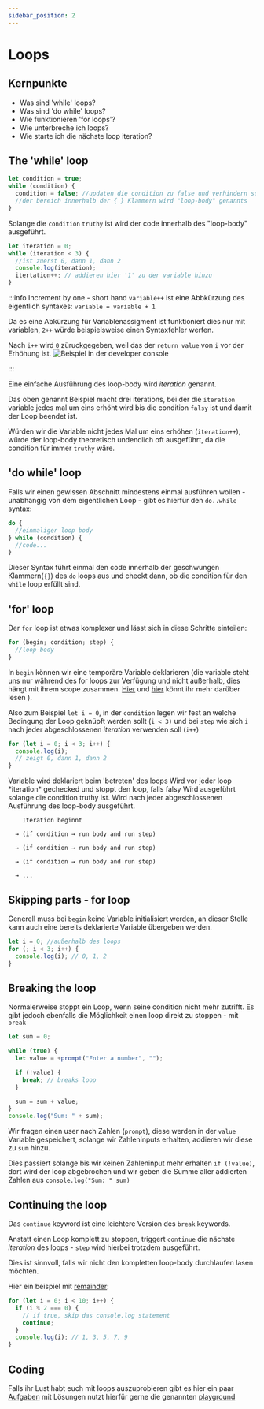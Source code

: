 ```yaml
---
sidebar_position: 2
---
```



# Loops

## Kernpunkte

- Was sind 'while' loops?
- Was sind 'do while' loops?
- Wie funktionieren 'for loops'?
- Wie unterbreche ich loops?
- Wie starte ich die nächste loop iteration?

## The 'while' loop

```js
let condition = true;
while (condition) {
  condition = false; //updaten die condition zu false und verhindern so eine loop wiederholung
  //der bereich innerhalb der { } Klammern wird "loop-body" genannts
}
```

Solange die `condition` `truthy` ist wird der code innerhalb des "loop-body" ausgeführt.

```js
let iteration = 0;
while (iteration < 3) {
  //ist zuerst 0, dann 1, dann 2
  console.log(iteration);
  itertation++; // addieren hier '1' zu der variable hinzu
}
```

:::info Increment by one - short hand
`variable++` ist eine Abbkürzung des eigentlich syntaxes: `variable = variable + 1`

Da es eine Abkürzung für Variablenassigment ist funktioniert dies nur mit variablen, `2++` würde beispielsweise einen Syntaxfehler werfen.

Nach `i++` wird `0` züruckgegeben, weil das der `return value` von `i` vor der Erhöhung ist.
![Beispiel in der developer console](../../static/screenshots/console-increment.png)

:::

Eine einfache Ausführung des loop-body wird _iteration_ genannt.

Das oben genannt Beispiel macht drei iterations, bei der die `iteration` variable jedes mal um eins
erhöht wird bis die condition `falsy` ist und damit der Loop beendet ist.

Würden wir die Variable nicht jedes Mal um eins erhöhen (`iteration++`), würde der loop-body
theoretisch undendlich oft ausgeführt, da die condition für immer `truthy` wäre.

## 'do while' loop

Falls wir einen gewissen Abschnitt mindestens einmal ausführen wollen - unabhängig von dem eigentlichen Loop - gibt es hierfür den `do..while` syntax:

```js
do {
  //einmaliger loop body
} while (condition) {
  //code...
}
```

Dieser Syntax führt einmal den code innerhalb der geschwungen Klammern(`{}`) des `do` loops aus
und checkt dann, ob die condition für den `while` loop erfüllt sind.

## 'for' loop

Der `for` loop ist etwas komplexer und lässt sich in diese Schritte einteilen:

```js
for (begin; condition; step) {
  //loop-body
}
```

In `begin` können wir eine temporäre Variable deklarieren (die variable steht uns nur während des
for loops zur Verfügung und nicht außerhalb, dies hängt mit ihrem scope zusammen. [Hier](https://www.w3schools.com/js/js_scope.asp) und [hier](https://javascript.info/closure) könnt ihr mehr
darüber lesen ).

Also zum Beispiel `let i = 0`, in der `condition` legen wir fest an welche Bedingung der Loop
geknüpft werden sollt (`i < 3)` und bei `step` wie sich `i` nach jeder abgeschlossenen _iteration_ verwenden soll (`i++`)

```js
for (let i = 0; i < 3; i++) {
  console.log(i);
  // zeigt 0, dann 1, dann 2
}
```

<Tabs>
  <TabItem value="begin" label="begin" default>
    Variable wird deklariert beim 'betreten' des loops
  </TabItem>
  <TabItem value=" condition" label="condition" default>
    Wird vor jeder loop *iteration* gechecked und stoppt den loop, falls falsy
  </TabItem>
  <TabItem value="loop-body" label="loop-body" default>
    Wird ausgeführt solange die condition truthy ist.
  </TabItem>
  <TabItem value="step" label="step" default>
    Wird nach jeder abgeschlossenen Ausführung des loop-body ausgeführt.
  </TabItem>
  <TabItem value='ablauf' label='Visueller Ablauf' default>

        Iteration beginnt

      → (if condition → run body and run step)

      → (if condition → run body and run step)

      → (if condition → run body and run step)

      → ...

  </TabItem>
</Tabs>

## Skipping parts - for loop

Generell muss bei `begin` keine Variable initialisiert werden, an dieser Stelle kann
auch eine bereits deklarierte Variable übergeben werden.

```js
let i = 0; //außerhalb des loops
for (; i < 3; i++) {
  console.log(i); // 0, 1, 2
}
```

## Breaking the loop

Normalerweise stoppt ein Loop, wenn seine condition nicht mehr zutrifft.
Es gibt jedoch ebenfalls die Möglichkeit einen loop direkt zu stoppen - mit `break`

```js
let sum = 0;

while (true) {
  let value = +prompt("Enter a number", "");

  if (!value) {
    break; // breaks loop
  }

  sum = sum + value;
}
console.log("Sum: " + sum);
```

Wir fragen einen user nach Zahlen (`prompt`), diese werden in der `value` Variable gespeichert,
solange wir Zahleninputs erhalten, addieren wir diese zu `sum` hinzu.

Dies passiert solange bis wir keinen Zahleninput mehr erhalten `if (!value)`, dort wird
der loop abgebrochen und wir geben die Summe aller addierten Zahlen aus `console.log("Sum: " sum)`

## Continuing the loop

Das `continue` keyword ist eine leichtere Version des `break` keywords.

Anstatt einen Loop komplett zu stoppen, triggert `continue` die nächste _iteration_ des loops - `step`
wird hierbei trotzdem ausgeführt.

Dies ist sinnvoll, falls wir nicht den kompletten loop-body durchlaufen lasen möchten.

Hier ein beispiel mit [remainder](../part-one/operands#mathoperands):

```js
for (let i = 0; i < 10; i++) {
  if (i % 2 === 0) {
    // if true, skip das console.log statement
    continue;
  }
  console.log(i); // 1, 3, 5, 7, 9
}
```

## Coding

Falls ihr Lust habt euch mit loops auszuprobieren gibt es hier ein paar
[Aufgaben](https://javascript.info/while-for#tasks) mit Lösungen nutzt hierfür gerne
die genannten [playground](../intro#playgrounds)
